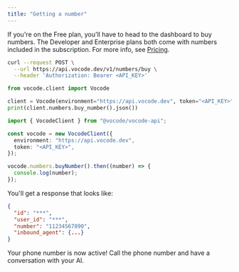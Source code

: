 ```yaml
---
title: "Getting a number"
---
```


If you're on the Free plan, you'll have to head to the dashboard to buy numbers. The Developer and
Enterprise plans both come with numbers included in the subscription. For more info, see [Pricing](https://vocode.dev/pricing).

<CodeGroup>

```bash cURL
curl --request POST \
  --url https://api.vocode.dev/v1/numbers/buy \
  --header 'Authorization: Bearer <API_KEY>'
```

```python Python
from vocode.client import Vocode

client = Vocode(environment="https://api.vocode.dev", token="<API_KEY>")
print(client.numbers.buy_number().json())
```

```typescript TypeScript
import { VocodeClient } from "@vocode/vocode-api";

const vocode = new VocodeClient({
  environment: "https://api.vocode.dev",
  token: "<API_KEY>",
});

vocode.numbers.buyNumber().then((number) => {
  console.log(number);
});
```

</CodeGroup>

You'll get a response that looks like:

```json
{
  "id": "***",
  "user_id": "***",
  "number": "11234567890",
  "inbound_agent": {...}
}
```

Your phone number is now active! Call the phone number and have a conversation with your AI.
